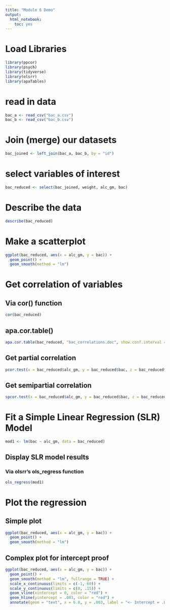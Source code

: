 ```yaml
---
title: "Module 6 Demo"
output: 
  html_notebook:
    toc: yes
---
```



# Load Libraries
```r
library(ppcor)
library(psych)
library(tidyverse)
library(olsrr)
library(apaTables)
```

# read in data
```r
bac_a <- read_csv("bac_a.csv")
bac_b <- read_csv("bac_b.csv")

```

# Join (merge) our datasets
```r

bac_joined <- left_join(bac_a, bac_b, by = "id")

```


# select variables of interest
```r
bac_reduced <- select(bac_joined, weight, alc_gm, bac)
```


# Describe the data
```r
describe(bac_reduced)
```



# Make a scatterplot
```r
ggplot(bac_reduced, aes(x = alc_gm, y = bac)) +
  geom_point() +
  geom_smooth(method = "lm")
```


# Get correlation of variables
## Via cor() function
```r
cor(bac_reduced)
```

## apa.cor.table()
```r
apa.cor.table(bac_reduced, "bac_correlations.doc", show.conf.interval = TRUE)
```

## Get partial correlation
```r

pcor.test(x = bac_reduced$alc_gm, y = bac_reduced$bac, z = bac_reduced$weight)

```



## Get semipartial correlation
```r

spcor.test(x = bac_reduced$alc_gm, y = bac_reduced$bac, z = bac_reduced$weight)

```



# Fit a Simple Linear Regression (SLR) Model
```r
mod1 <- lm(bac ~ alc_gm, data = bac_reduced)
```


## Display SLR model results
### Via olsrr's ols_regress function
```r
ols_regress(mod1)
```
# Plot the regression
## Simple plot
```r
ggplot(bac_reduced, aes(x = alc_gm, y = bac)) +
  geom_point() +
  geom_smooth(method = "lm")
```


## Complex plot for intercept proof
```r
ggplot(bac_reduced, aes(x = alc_gm, y = bac)) +
  geom_point() +
  geom_smooth(method = "lm", fullrange = TRUE) +
  scale_x_continuous(limits = c(-1, 60)) +
  scale_y_continuous(limits = c(0, .15)) +
  geom_vline(xintercept = 0, color = "red") +
  geom_hline(yintercept = .003, color = "red") +
  annotate(geom = "text", x = 6.8, y = .003, label = "<- Intercept = .003")


```

